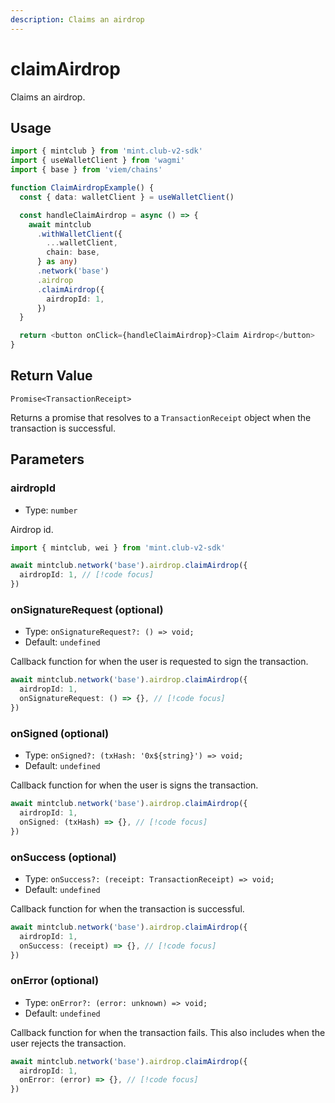 ```yaml
---
description: Claims an airdrop
---
```


# claimAirdrop

Claims an airdrop.

## Usage

```ts twoslash [example.ts]
import { mintclub } from 'mint.club-v2-sdk'
import { useWalletClient } from 'wagmi'
import { base } from 'viem/chains'

function ClaimAirdropExample() {
  const { data: walletClient } = useWalletClient()

  const handleClaimAirdrop = async () => {
    await mintclub
      .withWalletClient({
        ...walletClient,
        chain: base,
      } as any)
      .network('base')
      .airdrop
      .claimAirdrop({
        airdropId: 1,
      })
  }

  return <button onClick={handleClaimAirdrop}>Claim Airdrop</button>
}
```

## Return Value

`Promise<TransactionReceipt>`

Returns a promise that resolves to a `TransactionReceipt` object when the transaction is successful.

## Parameters

### airdropId

- Type: `number`

Airdrop id.

```ts twoslash [example.ts]
import { mintclub, wei } from 'mint.club-v2-sdk'

await mintclub.network('base').airdrop.claimAirdrop({
  airdropId: 1, // [!code focus]
})
```

### onSignatureRequest (optional)

- Type: `onSignatureRequest?: () => void;`
- Default: `undefined`

Callback function for when the user is requested to sign the transaction.

```ts
await mintclub.network('base').airdrop.claimAirdrop({
  airdropId: 1,
  onSignatureRequest: () => {}, // [!code focus]
})
```

### onSigned (optional)

- Type: `onSigned?: (txHash: '0x${string}') => void;`
- Default: `undefined`

Callback function for when the user is signs the transaction.

```ts
await mintclub.network('base').airdrop.claimAirdrop({
  airdropId: 1,
  onSigned: (txHash) => {}, // [!code focus]
})
```

### onSuccess (optional)

- Type: `onSuccess?: (receipt: TransactionReceipt) => void;`
- Default: `undefined`

Callback function for when the transaction is successful.

```ts
await mintclub.network('base').airdrop.claimAirdrop({
  airdropId: 1,
  onSuccess: (receipt) => {}, // [!code focus]
})
```

### onError (optional)

- Type: `onError?: (error: unknown) => void;`
- Default: `undefined`

Callback function for when the transaction fails. This also includes when the user rejects the transaction.

```ts
await mintclub.network('base').airdrop.claimAirdrop({
  airdropId: 1,
  onError: (error) => {}, // [!code focus]
})
```
